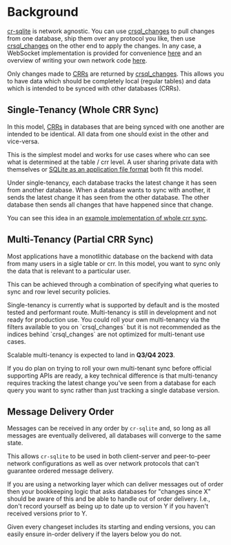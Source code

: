 
# Background

[cr-sqlite](/docs/cr-sqlite/intro) is network agnostic. You can use [crsql_changes](/docs/cr-sqlite/api-methods/crsql_changes) to pull changes from one database, ship them over any protocol you like, then use [crsql_changes](/docs/cr-sqlite/api-methods/crsql_changes) on the other end to apply the changes. In any case, a WebSocket implementation is provided for convenience [here](/docs/cr-sqlite/js/networking) and an overview of writing your own network code [here](./whole-crr-sync).

Only changes made to [CRRs](/docs/appendix/crr) are returned by [crsql_changes](/docs/cr-sqlite/api-methods/crsql_changes). This allows you to have data which should be completely local (regular tables) and data which is intended to be synced with other databases (CRRs).

## Single-Tenancy (Whole CRR Sync)

In this model, [CRRs](/docs/appendix/crr) in databases that are being synced with one another are intended to be identical. All data from one should exist in the other and vice-versa.

This is the simplest model and works for use cases where who can see what is determined at the table / crr level. A user sharing private data with themselves or [SQLite as an application file format](https://www.sqlite.org/appfileformat.html) both fit this model.

Under single-tenancy, each database tracks the latest change it has seen from another database. When a database wants to sync with another, it sends the latest change it has seen from the other database. The other database then sends all changes that have happened since that change.

You can see this idea in an [example implementation of whole crr sync](./whole-crr-sync).

## Multi-Tenancy (Partial CRR Sync)

Most applications have a monotlithic database on the backend with data from many users in a sigle table or crr. In this model, you want to sync only the data that is relevant to a particular user.

This can be achieved through a combination of specifying what queries to sync and row level security policies.

<Callout type="info">
Single-tenancy is currently what is supported by default and is the mosted tested and performant route. Multi-tenancy is still in development and not ready for production use. You could roll your own multi-tenancy via the filters available to you on `crsql_changes` but it is not recommended as the indices behind `crsql_changes` are not optimized for multi-tenant use cases.

Scalable multi-tenancy is expected to land in **Q3/Q4 2023**.
</Callout>

If you do plan on trying to roll your own multi-tenant sync before official supporting APIs are ready, a key technical difference is that multi-tenancy requires tracking the latest change you've seen from a database for each query you want to sync rather than just tracking a single database version.

## Message Delivery Order

Messages can be received in any order by `cr-sqlite` and, so long as all messages are eventually delivered, all databases will converge to the same state.

This allows `cr-sqlite` to be used in both client-server and peer-to-peer network configurations as well as over network protocols that can't guarantee ordered message delivery.

If you are using a networking layer which can deliver messages out of order then your bookkeeping logic that asks databases for "changes since X" should be aware of this and be able to handle out of order delivery. I.e., don't record yourself as being up to date up to version Y if you haven't received versions prior to Y.

Given every changeset includes its starting and ending versions, you can easily ensure in-order delivery if the layers below you do not.

